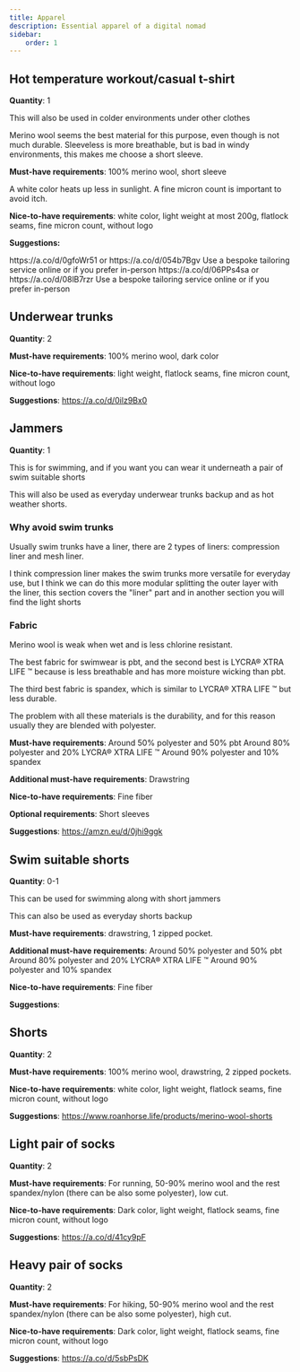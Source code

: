 ```yaml
---
title: Apparel
description: Essential apparel of a digital nomad
sidebar:
    order: 1
---
```



## Hot temperature workout/casual t-shirt

**Quantity**: 1

This will also be used in colder environments under other clothes

Merino wool seems the best material for this purpose, even though is not much durable.
Sleeveless is more breathable, but is bad in windy environments, this makes me choose a short sleeve.

**Must-have requirements**: 100% merino wool, short sleeve

A white color heats up less in sunlight.
A fine micron count is important to avoid itch.

**Nice-to-have requirements**: white color, light weight at most 200g, flatlock seams, fine micron count, without logo

**Suggestions:**
<Tabs>
<TabItem label="For men">

<Tabs>
<TabItem label="Medium budget">https://a.co/d/0gfoWr51 or https://a.co/d/054b7Bgv</TabItem>
<TabItem label="Unlimited budget">Use a bespoke tailoring service online or if you prefer in-person</TabItem>
</Tabs>

</TabItem>
<TabItem label="For women">

<Tabs>
<TabItem label="Medium budget">https://a.co/d/06PPs4sa or https://a.co/d/08lB7rzr</TabItem>
<TabItem label="Unlimited budget">Use a bespoke tailoring service online or if you prefer in-person</TabItem>
</Tabs>

</TabItem>
</Tabs>

## Underwear trunks

**Quantity**: 2

**Must-have requirements**: 100% merino wool, dark color

**Nice-to-have requirements**: light weight, flatlock seams, fine micron count, without logo

**Suggestions**: https://a.co/d/0ilz9Bx0

## Jammers

**Quantity**: 1

This is for swimming, and if you want you can wear it underneath a pair of swim suitable shorts

This will also be used as everyday underwear trunks backup and as hot weather shorts.

### Why avoid swim trunks

Usually swim trunks have a liner, there are 2 types of liners: compression liner and mesh liner.

I think compression liner makes the swim trunks more versatile for everyday use, but I think we can do this more modular splitting the outer layer with the liner,
this section covers the "liner" part and in another section you will find the light shorts

### Fabric

Merino wool is weak when wet and is less chlorine resistant.

The best fabric for swimwear is pbt, and the second best is LYCRA® XTRA LIFE ™ because is less breathable and has more moisture wicking than pbt.

The third best fabric is spandex, which is similar to LYCRA® XTRA LIFE ™ but less durable.

The problem with all these materials is the durability, and for this reason usually they are blended
with polyester.

**Must-have requirements**:
<Tabs>
<TabItem label="Best">Around 50% polyester and 50% pbt</TabItem>
<TabItem label="Second best">Around 80% polyester and 20% LYCRA® XTRA LIFE ™</TabItem>
<TabItem label="Third best">Around 90% polyester and 10% spandex</TabItem>
</Tabs>

**Additional must-have requirements**: Drawstring

**Nice-to-have requirements**: Fine fiber

**Optional requirements**: Short sleeves

**Suggestions**: https://amzn.eu/d/0jhi9ggk

## Swim suitable shorts

**Quantity**: 0-1

This can be used for swimming along with short jammers

This can also be used as everyday shorts backup

**Must-have requirements**: drawstring, 1 zipped pocket.

**Additional must-have requirements**:
<Tabs>
<TabItem label="Best">Around 50% polyester and 50% pbt</TabItem>
<TabItem label="Second best">Around 80% polyester and 20% LYCRA® XTRA LIFE ™</TabItem>
<TabItem label="Third best">Around 90% polyester and 10% spandex</TabItem>
</Tabs>

**Nice-to-have requirements**: Fine fiber

**Suggestions**: 

## Shorts

**Quantity**: 2

**Must-have requirements**: 100% merino wool, drawstring, 2 zipped pockets.

**Nice-to-have requirements**: white color, light weight, flatlock seams, fine micron count, without logo

**Suggestions**: https://www.roanhorse.life/products/merino-wool-shorts

## Light pair of socks

**Quantity**: 2

**Must-have requirements**: For running, 50-90% merino wool and the rest spandex/nylon (there can be also some polyester), low cut.

**Nice-to-have requirements**: Dark color, light weight, flatlock seams, fine micron count, without logo

**Suggestions**: https://a.co/d/41cy9pF

## Heavy pair of socks

**Quantity**: 2

**Must-have requirements**: For hiking, 50-90% merino wool and the rest spandex/nylon (there can be also some polyester), high cut.

**Nice-to-have requirements**: Dark color, light weight, flatlock seams, fine micron count, without logo

**Suggestions**: https://a.co/d/5sbPsDK
